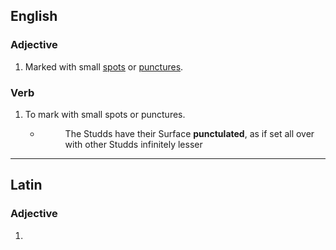 ==English==

{{rfp|en}}<!--heteronyms? IF so, add [[Category:English heteronyms]]-->

===Adjective===
{{en-adj}}

# Marked with small [[spot]]s or [[puncture]]s.

===Verb===
{{en-verb|punctulat}}

# {{lb|en|transitive}} To mark with small spots or punctures.
#* {{RQ:Woodward NHF}}
#*: The Studds have their Surface '''punctulated''', as if set all over with other Studds infinitely lesser

----

==Latin==

===Adjective===
{{la-adj-form|pūnctulāte}}

# {{inflection of|la|pūnctulātus||voc|m|s}}
